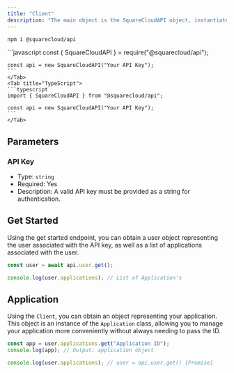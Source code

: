 ```yaml
---
title: "Client"
description: "The main object is the SquareCloudAPI object, instantiated with an API key. This object signifies a connection to the Square Cloud service and serves as an interface for interacting with different service aspects."
---
```


```bash
npm i @squarecloud/api
```

<Tabs> 
    <Tab title="JavaScript">
    ```javascript
    const { SquareCloudAPI } = require("@squarecloud/api");

    const api = new SquareCloudAPI("Your API Key");
    ```
    </Tab>
    <Tab title="TypeScript">
    ```typescript
    import { SquareCloudAPI } from "@squarecloud/api";

    const api = new SquareCloudAPI("Your API Key");
    ```
    </Tab>
</Tabs>

## Parameters

### API Key

- Type: `string`
- Required: Yes
- Description: A valid API key must be provided as a string for authentication.

## Get Started

Using the get started endpoint, you can obtain a user object representing the user associated with the API key, as well as a list of applications associated with the user.

```javascript 
const user = await api.user.get();

console.log(user.applications); // List of Application's
```

## Application

Using the `Client`, you can obtain an object representing your application. This object is an instance of the `Application` class, allowing you to manage your application more conveniently without always needing to pass the ID.

```javascript Obtaining an Application
const app = user.applications.get("Application ID");
console.log(app); // Output: application object
```

```javascript Obtaining All Applications
console.log(user.applications); // user = api.user.get() [Promise]
```
